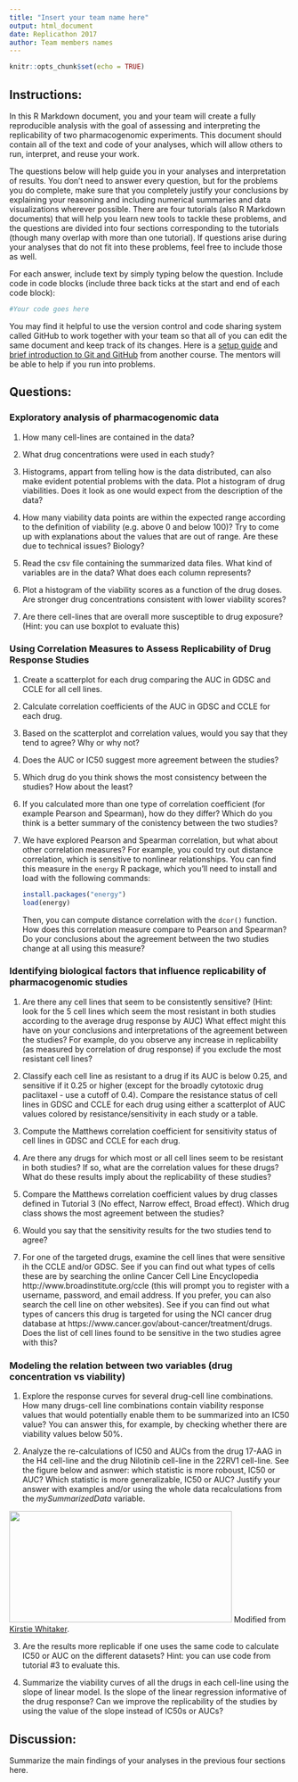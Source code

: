 ```yaml
---
title: "Insert your team name here"
output: html_document
date: Replicathon 2017
author: Team members names
---
```


```r
knitr::opts_chunk$set(echo = TRUE)
```

## Instructions:

In this R Markdown document, you and your team will create a fully reproducible analysis with the goal of assessing and interpreting the replicability of two pharmacogenomic experiments. This document should contain all of the text and code of your analyses, which will allow others to run, interpret, and reuse your work.

The questions below will help guide you in your analyses and interpretation of results. You don't need to answer every question, but for the problems you do complete, make sure that you completely justify your conclusions by explaining your reasoning and including numerical summaries and data visualizations wherever possible. There are four tutorials (also R Markdown documents) that will help you learn new tools to tackle these problems, and the questions are divided into four sections corresponding to the tutorials (though many overlap with more than one tutorial). If questions arise during your analyses that do not fit into these problems, feel free to include those as well. 

For each answer, include text by simply typing below the question. Include code in code blocks (include three back ticks at the start and end of each code block):

```r
#Your code goes here
```

You may find it helpful to use the version control and code sharing system called GitHub to work together with your team so that all of you can edit the same document and keep track of its changes. Here is a [setup guide](https://github.com/datasciencelabs/2016/blob/master/lectures/git-and-github/setting-up-git.Rmd) and [brief introduction to Git and GitHub](https://github.com/datasciencelabs/2016/blob/master/lectures/git-and-github/version-control.Rmd) from another course. The mentors will be able to help if you run into problems. 

## Questions:

### Exploratory analysis of pharmacogenomic data

1. How many cell-lines are contained in the data?

2. What drug concentrations were used in each study?

3. Histograms, appart from telling how is the data
distributed, can also make evident potential
problems with the data. Plot a histogram
of drug viabilities. Does it look as one would
expect from the description of the data?

4. How many viability data points are within the
expected range according to the definition of viability (e.g. above 0 
and below 100)? Try to come up with explanations about
the values that are out of range. Are these due to technical
issues? Biology?

5. Read the csv file containing the summarized data files. What kind
of variables are in the data? What does each column represents?

6. Plot a histogram of the viability scores as a function of the drug
doses. Are stronger drug concentrations consistent with lower viability scores?

6. Are there cell-lines that are overall more susceptible to drug exposure?
(Hint: you can use boxplot to evaluate this)

### Using Correlation Measures to Assess Replicability of Drug Response Studies

1. Create a scatterplot for each drug comparing the AUC in GDSC and CCLE for all cell lines.

2. Calculate correlation coefficients of the AUC in GDSC and CCLE for each drug. 

3. Based on the scatterplot and correlation values, would you say that they tend to agree? Why or why not?

4. Does the AUC or IC50 suggest more agreement between the studies? 

5. Which drug do you think shows the most consistency between the studies? How about the least? 

6. If you calculated more than one type of correlation coefficient (for example Pearson and Spearman), how do they differ? Which do you think is a better summary of the conistency between the two studies? 

7. We have explored Pearson and Spearman correlation, but what about other correlation measures? For example, you could try out distance correlation, which is sensitive to nonlinear relationships. You can find this measure in the `energy` R package, which you'll need to install and load with the following commands:

    ```r
    install.packages("energy")
    load(energy)
    ```

    Then, you can compute distance correlation with the `dcor()` function. How does this correlation measure compare to Pearson and Spearman? Do your conclusions about the agreement between the two studies change at all using this measure?

### Identifying biological factors that influence replicability of pharmacogenomic studies

1. Are there any cell lines that seem to be consistently sensitive? (Hint: look for the 5 cell lines which seem the most resistant in both studies according to the average drug response by AUC) What effect might this have on your conclusions and interpretations of the agreement between the studies? For example, do you observe any increase in replicability (as measured by correlation of drug response) if you exclude the most resistant cell lines?

2. Classify each cell line as resistant to a drug if its AUC is below 0.25, and sensitive if it 0.25 or higher (except for the broadly cytotoxic drug paclitaxel - use a cutoff of 0.4). Compare the resistance status of cell lines in GDSC and CCLE for each drug using either a scatterplot of AUC values colored by resistance/sensitivity in each study or a table.

3. Compute the Matthews correlation coefficient for sensitivity status of cell lines in GDSC and CCLE for each drug. 

4. Are there any drugs for which most or all cell lines seem to be resistant in both studies? If so, what are the correlation values for these drugs? What do these results imply about the replicability of these studies?

5. Compare the Matthews correlation coefficient values by drug classes defined in Tutorial 3 (No effect, Narrow effect, Broad effect). Which drug class shows the most agreement between the studies? 

6. Would you say that the sensitivity results for the two studies tend to agree?

7. For one of the targeted drugs, examine the cell lines that were sensitive ih the CCLE and/or GDSC. See if you can find out what types of cells these are by searching the online Cancer Cell Line Encyclopedia http://www.broadinstitute.org/ccle (this will prompt you to register with a username, password, and email address. If you prefer, you can also search the cell line on other websites). See if you can find out what types of cancers this drug is targeted for using the NCI cancer drug database at https://www.cancer.gov/about-cancer/treatment/drugs. Does the list of cell lines found to be sensitive in the two studies agree with this?

### Modeling the relation between two variables (drug concentration vs viability)

1. Explore the response curves for several drug-cell line combinations. How many drugs-cell line combinations contain viability response values that would potentially enable them to be summarized into an IC50 value? You can answer this, for example, by checking whether there are viability values below 50%.

2. Analyze the re-calculations of IC50 and AUCs from the drug 17-AAG in the H4 cell-line and the drug Nilotinib cell-line in the 22RV1 cell-line. See the figure below and asnwer: which statistic is more roboust, IC50 or AUC? Which statistic is more generalizable, IC50 or AUC? Justify your answer with examples and/or using the whole data recalculations from the *mySummarizedData* variable.

<img src="Figures/reproducible.png" width="400px" height="200px" />
Modified from [Kirstie Whitaker](https://github.com/KirstieJane/).

3. Are the results more replicable if one uses the same code to calculate IC50 or AUC on the different datasets? Hint: you can use code from tutorial #3 to evaluate this.

4. Summarize the viability curves of all the drugs in each cell-line using the slope of linear model. Is the slope of the linear regression informative of the drug response? Can we improve the replicability of the studies by using the value of the slope instead of IC50s or AUCs? 

## Discussion:

Summarize the main findings of your analyses in the previous four sections here. 

